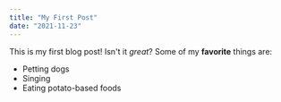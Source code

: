 ```yaml
---
title: "My First Post"
date: "2021-11-23"
---
```

This is my first blog post! Isn't it *great*?
Some of my **favorite** things are:
* Petting dogs
* Singing
* Eating potato-based foods